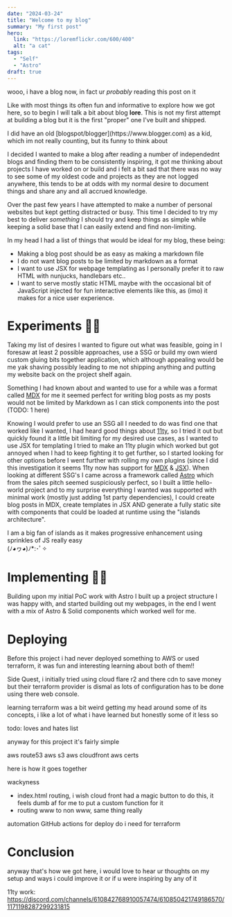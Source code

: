 ```yaml
---
date: "2024-03-24"
title: "Welcome to my blog"
summary: "My first post"
hero:
  link: "https://loremflickr.com/600/400"
  alt: "a cat"
tags:
  - "Self"
  - "Astro"
draft: true
---
```



wooo, i have a blog now, in fact ur _probably_ reading this post on it

Like with most things its often fun and informative to explore how we got here, so to begin I will talk a bit about blog **lore**. This is not my first attempt at building a blog but it is the first "proper" one I've built and shipped.

<SideNote>
	I did have an old [blogspot/blogger](https://www.blogger.com) as a kid, which
	im not really counting, but its funny to think about
</SideNote>

I decided I wanted to make a blog after reading a number of independednt blogs and finding them to be consistently inspiring, it got me thinking about projects I have worked on or build and i felt a bit sad that there was no way to see some of my oldest code and projects as they are not logged anywhere, this tends to be at odds with my normal desire to document things and share any and all accrued knowledge.

Over the past few years I have attempted to make a number of personal websites but kept getting distracted or busy. This time I decided to try my best to deliver _something_ I should try and keep things as simple while keeping a solid base that I can easily extend and find non-limiting.

In my head I had a list of things that would be ideal for my blog, these being:

- Making a blog post should be as easy as making a markdown file
- I do not want blog posts to be limited by markdown as a format
- I want to use JSX for webpage templating as I personally prefer it to raw HTML with nunjucks, handlebars etc..
- I want to serve mostly static HTML maybe with the occasional bit of JavaScript injected for fun interactive elements like <Meowable>this</Meowable>, as (imo) it makes for a nice user experience.

# Experiments 👩‍🔬

Taking my list of desires I wanted to figure out what was feasible, going in I foresaw at least 2 possible approaches, use a SSG or build my own wierd custom gluing bits together application, which although appealing would be me yak shaving possibly leading to me not shipping anything and putting my website back on the project shelf again.

Something I had known about and wanted to use for a while was a format called [MDX](https://mdxjs.com/) for me it seemed perfect for writing blog posts as my posts would not be limited by Markdown as I can stick components into the post (TODO: 1 here)

Knowing I would prefer to use an SSG all I needed to do was find one that worked like I wanted, I had heard good things about [11ty](https://www.11ty.dev/), so I tried it out but quickly found it a little bit limiting for my desired use cases, as I wanted to use JSX for templating I tried to make an 11ty plugin which worked but got annoyed when I had to keep fighting it to get further, so I started looking for other options before I went further with rolling my own plugins (since I did this investigation it seems 11ty now has support for [MDX](https://www.11ty.dev/docs/languages/mdx/) & [JSX](https://www.11ty.dev/docs/languages/jsx/)). When looking at different SSG's I came across a framework called [Astro](https://astro.build/) which from the sales pitch seemed suspiciously perfect, so I built a little hello-world project and to my surprise everything I wanted was supported with minimal work (mostly just adding 1st party dependencies), I could create blog posts in MDX, create templates in JSX AND generate a fully static site with components that could be loaded at runtime using the "islands architecture".

<SideNote>
	I am a big fan of islands as it makes progressive enhancement using sprinkles
	of JS really easy <br /> (ﾉ◕ヮ◕)ﾉ*:･ﾟ✧
</SideNote>

# Implementing 👩‍💻

Building upon my initial PoC work with Astro I built up a project structure I was happy with, and started building out my webpages, in the end I went with a mix of Astro & Solid components which worked well for me.

<FileTree name="/">
	<FolderNode name="src">
		<FolderNode name="components">
			<FolderNode name="astro" />
			<FolderNode name="solid" />
		</FolderNode>
		<FolderNode name="content">
			<FolderNode name="blog">
				<FolderNode name="2024">
					<FileNode name="hello-world.mdx" note="u are here :3" />
				</FolderNode>
			</FolderNode>
		</FolderNode>
		<FolderNode name="layouts" />
		<FolderNode name="pages" />
		<FolderNode name="utils" />
	</FolderNode>
</FileTree>

# Deploying

Before this project i had never deployed something to AWS or used terraform, it was fun and interesting learning about both of them!!

Side Quest, i initially tried using cloud flare r2 and there cdn to save money but their terraform provider is dismal as lots of configuration has to be done using there web console.

learning terraform was a bit weird getting my head around some of its concepts, i like a lot of what i have learned but honestly some of it less so

todo: loves and hates list

anyway for this project it's fairly simple

aws route53
aws s3
aws cloudfront
aws certs

here is how it goes together

wackyness

- index.html routing, i wish cloud front had a magic button to do this, it feels dumb af for me to put a custom function for it
- routing www to non www, same thing really

automation
GitHub actions for deploy
do i need for terraform

# Conclusion

anyway that's how we got here, i would love to hear ur thoughts on my setup and ways i could improve it or if u were inspiring by any of it

11ty work: https://discord.com/channels/610842768910057474/610850421749186570/1171198287299231815
